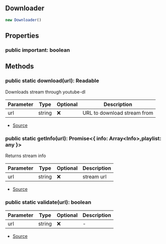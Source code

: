 ## Downloader

```typescript
new Downloader()
```

## Properties
### public  important: boolean

## Methods
### public static download(url): Readable
Downloads stream through youtube-dl




| Parameter | Type | Optional | Description |
| ----------- | ----------- | ----------- | ----------- |
| url | string | ❌ | URL to download stream from |


- [Source](https://github.com/Androz2091/discord-player/blob/99052a9/packages/downloader/src/Downloader.ts#L24)
### public static getInfo(url): Promise\<\{ info: Array\<Info>,playlist: any }>
Returns stream info




| Parameter | Type | Optional | Description |
| ----------- | ----------- | ----------- | ----------- |
| url | string | ❌ | stream url |


- [Source](https://github.com/Androz2091/discord-player/blob/99052a9/packages/downloader/src/Downloader.ts#L49)
### public static validate(url): boolean
| Parameter | Type | Optional | Description |
| ----------- | ----------- | ----------- | ----------- |
| url | string | ❌ | - |


- [Source](https://github.com/Androz2091/discord-player/blob/99052a9/packages/downloader/src/Downloader.ts#L83)